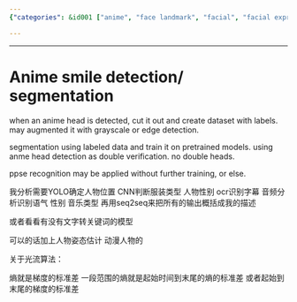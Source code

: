 ```yaml
---
{"categories": &id001 ["anime", "face landmark", "facial", "facial expression detection", "image segmentation", "pyjom", "smile"], "category": "Computer Vision", "date": "2022-05-11 03:48:39", "description": "The article discusses a method for detecting and segregating anime heads through processes such as object detection, segmentation, and their potential use in facial recognition. Additionally, it explores the possibility of analyzing character attributes including position, clothing type, gender, and subtitle recognition.", "tags": *id001, "title": "Anime smile detection_ segmentation"}

---
```


------

# Anime smile detection/ segmentation

when an anime head is detected, cut it out and create dataset with labels. may augmented it with grayscale or edge detection.

segmentation using labeled data and train it on pretrained models. using anme head detection as double verification. no double heads.

ppse recognition may be applied without further training, or else.

我分析需要YOLO确定人物位置 CNN判断服装类型 人物性别 ocr识别字幕 音频分析识别语气 性别 音乐类型 再用seq2seq来把所有的输出概括成我的描述

或者看看有没有文字转关键词的模型

可以的话加上人物姿态估计 动漫人物的

关于光流算法：

熵就是梯度的标准差
一段范围的熵就是起始时间到末尾的熵的标准差
或者起始到末尾的梯度的标准差

